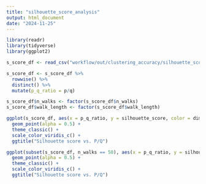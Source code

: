 ```yaml
---
title: "silhouette_score_analysis"
output: html_document
date: "2024-11-25"
---
```


```r
library(readr)
library(tidyverse)
library(ggplot2)

s_score_df <- read_csv("workflow/out/clustering_accuracy/silhouette_score_allBatches.csv")
```

```r
s_score_df <- s_score_df %>%
  rowwise() %>%
  distinct() %>%
  mutate(p_q_ratio = p/q)

s_score_df$n_walks <- factor(s_score_df$n_walks)
s_score_df$walk_length <- factor(s_score_df$walk_length)
```


```r
ggplot(s_score_df, aes(x = p_q_ratio, y = silhouette_score, color = dimensions, shape = n_walks)) +
  geom_point(alpha = 0.5) +
  theme_classic() +
  scale_color_viridis_c() +
  ggtitle("Silhouette score vs. P/Q")

ggplot(subset(s_score_df, n_walks == 50), aes(x = p_q_ratio, y = silhouette_score, color = dimensions, shape = walk_length)) +
  geom_point(alpha = 0.5) +
  theme_classic() +
  scale_color_viridis_c() +
  ggtitle("Silhouette score vs. P/Q")
  
```
